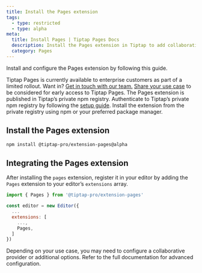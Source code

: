 ```yaml
---
title: Install the Pages extension
tags:
  - type: restricted
  - type: alpha
meta:
  title: Install Pages | Tiptap Pages Docs
  description: Install the Pages extension in Tiptap to add collaborative page management to your editor and app. Learn more in the docs!
  category: Pages
---
```



<EnterpriseCalloutAuto variant="pages" renderMode="sidebar" />

Install and configure the Pages extension by following this guide.

<Callout title="Limited release" variant="hint">
    Tiptap Pages is currently available to enterprise customers as part of a limited rollout. Want in? <a href="https://tiptap-suite.notion.site/1b601ffa3ebc80a281a8ea0b03b19bdd?pvs=105">Get in touch with our team.</a>
</Callout>

<Requirements>
    <RequirementItem label="1. Request access">
        <a href="https://tiptap-suite.notion.site/1b601ffa3ebc80a281a8ea0b03b19bdd?pvs=105">Share your use case</a> to be considered for early access to Tiptap Pages.
    </RequirementItem>
    <RequirementItem label="2. Access the private registry">
        The Pages extension is published in Tiptap’s private npm registry. Authenticate to Tiptap’s private npm registry by following the <a href="/guides/pro-extensions">setup guide</a>.
    </RequirementItem>
    <RequirementItem label="3. Install the extension">
        Install the extension from the private registry using npm or your preferred package manager.
    </RequirementItem>
</Requirements>

## Install the Pages extension

```bash
npm install @tiptap-pro/extension-pages@alpha
```

## Integrating the Pages extension

After installing the `pages` extension, register it in your editor by adding the `Pages` extension to your editor’s `extensions` array.

```js
import { Pages } from '@tiptap-pro/extension-pages'

const editor = new Editor({
  ...
  extensions: [
    ...,
    Pages,
  ]
})
```

Depending on your use case, you may need to configure a collaborative provider or additional options. Refer to the full documentation for advanced configuration.